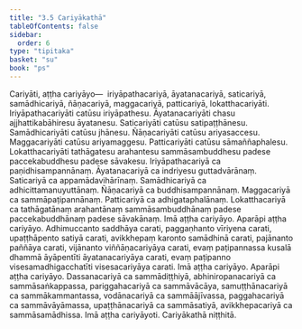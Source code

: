 ```yaml
---
title: "3.5 Cariyākathā"
tableOfContents: false
sidebar:
  order: 6
type: "tipitaka"
basket: "su"
book: "ps"
---
```



<DynamicBreadcrumb />

<Division number="28" book="ps" bookNo="26" page="324">

<Paragraph number="1854" book="ps">
<Emphasis>Cariyā</Emphasis>ti, aṭṭha cariyāyo—  iriyāpathacariyā, āyatanacariyā, saticariyā, samādhicariyā, ñāṇacariyā, maggacariyā, patticariyā, lokatthacariyāti.
</Paragraph>

<Paragraph number="1855" book="ps">
<Emphasis>Iriyāpathacariyā</Emphasis>ti catūsu iriyāpathesu. <Emphasis>Āyatanacariyā</Emphasis>ti chasu ajjhattikabāhiresu āyatanesu. <Emphasis>Saticariyā</Emphasis>ti catūsu satipaṭṭhānesu. <Emphasis>Samādhicariyā</Emphasis>ti catūsu jhānesu. <Emphasis>Ñāṇacariyā</Emphasis>ti catūsu ariyasaccesu. <Emphasis>Maggacariyā</Emphasis>ti catūsu ariyamaggesu. <Emphasis>Patticariyā</Emphasis>ti catūsu sāmaññaphalesu. <Emphasis>Lokatthacariyā</Emphasis>ti tathāgatesu arahantesu sammāsambuddhesu padese paccekabuddhesu padese sāvakesu.
</Paragraph>

<Paragraph number="1856" book="ps">
Iriyāpathacariyā ca paṇidhisampannānaṃ. Āyatanacariyā ca indriyesu guttadvārānaṃ. Saticariyā ca appamādavihārīnaṃ. Samādhicariyā ca adhicittamanuyuttānaṃ. Ñāṇacariyā ca buddhisampannānaṃ. Maggacariyā ca sammāpaṭipannānaṃ. Patticariyā ca adhigataphalānaṃ. Lokatthacariyā ca tathāgatānaṃ arahantānaṃ sammāsambuddhānaṃ padese paccekabuddhānaṃ padese sāvakānaṃ. Imā aṭṭha cariyāyo.
</Paragraph>

</Division>
<Division number="29" book="ps" bookNo="26" page="327">

<Paragraph number="1857" book="ps">
Aparāpi aṭṭha cariyāyo. Adhimuccanto saddhāya carati, paggaṇhanto vīriyena carati, upaṭṭhāpento satiyā carati, avikkhepaṃ karonto samādhinā carati, pajānanto paññāya carati, vijānanto viññāṇacariyāya carati, evaṃ paṭipannassa kusalā dhammā āyāpentīti āyatanacariyāya carati, evaṃ paṭipanno visesamadhigacchatīti visesacariyāya carati. Imā aṭṭha cariyāyo.
</Paragraph>

<Paragraph number="1858" book="ps">
Aparāpi aṭṭha cariyāyo. Dassanacariyā ca sammādiṭṭhiyā, abhiniropanacariyā ca sammāsaṅkappassa, pariggahacariyā ca sammāvācāya, samuṭṭhānacariyā ca sammākammantassa, vodānacariyā ca sammāājīvassa, paggahacariyā ca sammāvāyāmassa, upaṭṭhānacariyā ca sammāsatiyā, avikkhepacariyā ca sammāsamādhissa. Imā aṭṭha cariyāyoti.

</Paragraph>
</Division>

<Paragraph number="1859" type="center" book="ps">
Cariyākathā niṭṭhitā.
</Paragraph>